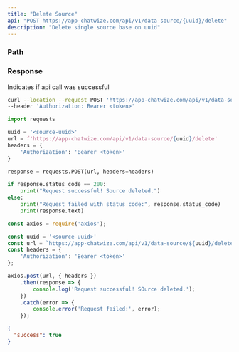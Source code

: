 ```yaml
---
title: "Delete Source"
api: "POST https://app-chatwize.com/api/v1/data-source/{uuid}/delete"
description: "Delete single source base on uuid"
---
```


### Path

<ParamField path="uuid" type="string" required/>

### Response

<ResponseField name="success" type="boolean">
  Indicates if api call was successful
</ResponseField>


<RequestExample>

```bash Curl
curl --location --request POST 'https://app-chatwize.com/api/v1/data-source/{uuid}/delete' \
--header 'Authorization: Bearer <token>'
```

```py Python
import requests

uuid = '<source-uuid>'
url = f'https://app-chatwize.com/api/v1/data-source/{uuid}/delete'
headers = {
    'Authorization': 'Bearer <token>'
}

response = requests.POST(url, headers=headers)

if response.status_code == 200:
    print("Request successful! Source deleted.")
else:
    print("Request failed with status code:", response.status_code)
    print(response.text)
```

```ts JavaScript
const axios = require('axios');

const uuid = '<source-uuid>'
const url = `https://app-chatwize.com/api/v1/data-source/${uuid}/delete`;
const headers = {
    'Authorization': 'Bearer <token>'
};

axios.post(url, { headers })
    .then(response => {
        console.log('Request successful! SOurce deleted.');
    })
    .catch(error => {
        console.error('Request failed:', error);
    });
```

</RequestExample>

<ResponseExample>

```json Response
{
  "success": true
}

```

</ResponseExample>

